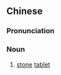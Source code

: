 ==Chinese==
{{zh-forms}}

===Pronunciation===
{{zh-pron
|m=jiéshí
|cat=n
}}

===Noun===
{{zh-noun}}

# [[stone]] [[tablet]]
